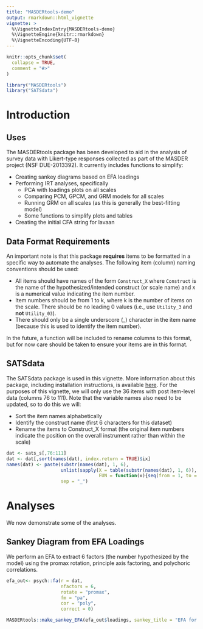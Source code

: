 ```yaml
---
title: "MASDERtools-demo"
output: rmarkdown::html_vignette
vignette: >
  %\VignetteIndexEntry{MASDERtools-demo}
  %\VignetteEngine{knitr::rmarkdown}
  %\VignetteEncoding{UTF-8}
---
```


```r
knitr::opts_chunk$set(
  collapse = TRUE,
  comment = "#>"
)
```

```r
library("MASDERtools")
library("SATSdata")
```

# Introduction

## Uses

The MASDERtools package has been developed to aid in the analysis of survey data with Likert-type responses collected as part of the MASDER project (NSF DUE-2013392). It currently includes functions to simplify:

* Creating sankey diagrams based on EFA loadings
* Performing IRT analyses, specifically
    * PCA with loadings plots on all scales
    * Comparing PCM, GPCM, and GRM models for all scales
    * Running GRM on all scales (as this is generally the best-fitting model)
    * Some functions to simplify plots and tables
* Creating the initial CFA string for lavaan

## Data Format Requirements

An important note is that this package **requires** items to be formatted in a specific way to automate the analyses. The following item (column) naming conventions should be used:

* All items should have names of the form `Construct_X` where `Construct` is the name of the hypothesized/intended construct (or scale name) and `X` is a numerical value indicating the item number.
* Item numbers should be from 1 to k, where k is the number of items on the scale. There should be no leading 0 values (i.e., use `Utility_3` and **not** `Utility_03`).
* There should only be a single underscore (_) character in the item name (because this is used to identify the item number).

In the future, a function will be included to rename columns to this format, but for now care should be taken to ensure your items are in this format. 

## SATSdata

The SATSdata package is used in this vignette. More information about this package, including installation instructions, is available [here](https://github.com/SDSattitudes/SATSdata). For the purposes of this vignette, we will only use the 36 items with post item-level data (columns 76 to 111). Note that the variable names also need to be updated, so to do this we will:

* Sort the item names alphabetically
* Identify the construct name (first 6 characters for this dataset)
* Rename the items to Construct_X format (the original item numbers indicate the position on the overall instrument rather than within the scale)

```r

dat <- sats_s[,76:111]
dat <- dat[,sort(names(dat), index.return = TRUE)$ix]
names(dat) <- paste(substr(names(dat), 1, 6),
                    unlist(sapply(X = table(substr(names(dat), 1, 6)), 
                                  FUN = function(x){seq(from = 1, to = x)})), 
                    sep = "_")
```

# Analyses 

We now demonstrate some of the analyses.

## Sankey Diagram from EFA Loadings

We perform an EFA to extract 6 factors (the number hypothesized by the model) using the promax rotation, principle axis factoring, and polychoric correlations.

```r
efa_out<- psych::fa(r = dat, 
                    nfactors = 6, 
                    rotate = "promax", 
                    fm = "pa", 
                    cor = "poly", 
                    correct = 0)
```

```r
MASDERtools::make_sankey_EFA(efa_out$loadings, sankey_title = "EFA for SATS Post Data, cutoff = 0.40")
```